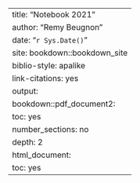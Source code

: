 ---
title: "Notebook 2021"
author: "Remy Beugnon"
date: "`r Sys.Date()`"
site: bookdown::bookdown_site
biblio-style: apalike
link-citations: yes
output:
  bookdown::pdf_document2:
    toc: yes
    number_sections: no
    depth: 2
  html_document:
    toc: yes
---